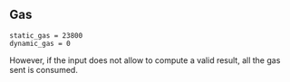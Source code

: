 ## Gas

    static_gas = 23800
    dynamic_gas = 0

However, if the input does not allow to compute a valid result, all the gas sent is consumed.